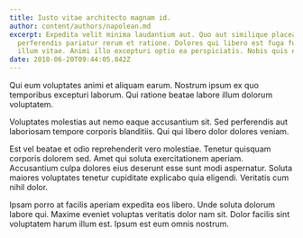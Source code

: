 ```yaml
---
title: Iusto vitae architecto magnam id.
author: content/authors/napolean.md
excerpt: Expedita velit minima laudantium aut. Quo aut similique placeat
  perferendis pariatur rerum et ratione. Dolores qui libero est fuga fuga rerum
  illum vitae. Animi illo excepturi optio ea perspiciatis. Nobis quis et.
date: 2018-06-20T09:44:05.842Z
---
```

Qui eum voluptates animi et aliquam earum. Nostrum ipsum ex quo temporibus excepturi laborum. Qui ratione beatae labore illum dolorum voluptatem.
 Voluptates molestias aut nemo eaque accusantium sit. Sed perferendis aut laboriosam tempore corporis blanditiis. Qui qui libero dolor dolores veniam.
 Est vel beatae et odio reprehenderit vero molestiae. Tenetur quisquam corporis dolorem sed. Amet qui soluta exercitationem aperiam. Accusantium culpa dolores eius deserunt esse sunt modi aspernatur. Soluta maiores voluptates tenetur cupiditate explicabo quia eligendi. Veritatis cum nihil dolor.
 Ipsam porro at facilis aperiam expedita eos libero. Unde soluta dolorum labore qui. Maxime eveniet voluptas veritatis dolor nam sit. Dolor facilis sint voluptatem harum illum est. Ipsum est eum omnis nostrum.